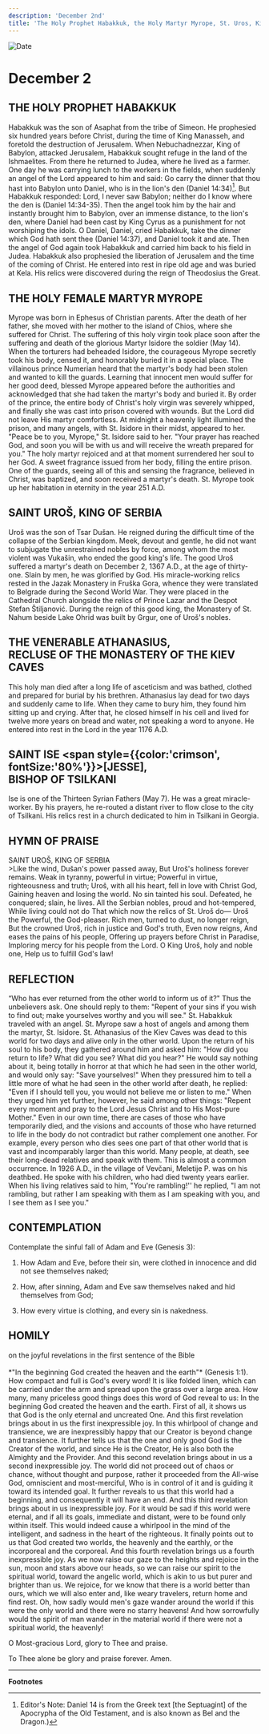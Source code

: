 ```yaml
---
description: 'December 2nd'
title: 'The Holy Prophet Habakkuk, the Holy Martyr Myrope, St. Uros, King of Serbia, Venerable Athanasius the Recluse of the Kiev Caves'
---
```


<CustomPaginator />
<RunningHead />

<Image src="/title-imprint.png" height={68} width={50} alt="Date" className="title-imprint"/>

# <div id="date">December <Image className="four-dot" src="/four-dot.png" height={15} width={15} alt="" />2</div>

## THE HOLY PROPHET HABAKKUK

Habakkuk was the son of Asaphat from the tribe of Simeon. He prophesied six hundred years before Christ, during the time of King Manasseh, and foretold the destruction of Jerusalem. When Nebuchadnezzar, King of Babylon, attacked Jerusalem, Habakkuk sought refuge in the land of the Ishmaelites. From there he returned to Judea, where he lived as a farmer. One day he was carrying lunch to the workers in the fields, when suddenly an angel of the Lord appeared to him and said: Go carry the dinner that thou hast into Babylon unto Daniel, who is in the lion's den (Daniel 14:34)[^1]. But Habakkuk responded: Lord, I never saw Babylon; neither do I know where the den is (Daniel 14:34-35). Then the angel took him by the hair and instantly brought him to Babylon, over an immense distance, to the lion's den, where Daniel had been cast by King Cyrus as a punishment for not worshiping the idols. O Daniel, Daniel, cried Habakkuk, take the dinner which God hath sent thee (Daniel 14:37), and Daniel took it and ate. Then the angel of God again took Habakkuk and carried him back to his field in Judea. Habakkuk also prophesied the liberation of Jerusalem and the time of the coming of Christ. He entered into rest in ripe old age and was buried at Kela. His relics were discovered during the reign of Theodosius the Great.

## THE HOLY FEMALE MARTYR MYROPE

Myrope was born in Ephesus of Christian parents. After the death of her father, she moved with her mother to the island of Chios, where she suffered for Christ. The suffering of this holy virgin took place soon after the suffering and death of the glorious Martyr Isidore the soldier (May 14). When the torturers had beheaded Isidore, the courageous Myrope secretly took his body, censed it, and honorably buried it in a special place. The villainous prince Numerian heard that the martyr's body had been stolen and wanted to kill the guards. Learning that innocent men would suffer for her good deed, blessed Myrope appeared before the authorities and acknowledged that she had taken the martyr's body and buried it. By order of the prince, the entire body of Christ's holy virgin was severely whipped, and finally she was cast into prison covered with wounds. But the Lord did not leave His martyr comfortless. At midnight a heavenly light illumined the prison, and many angels, with St. Isidore in their midst, appeared to her. "Peace be to you, Myrope," St. Isidore said to her. "Your prayer has reached God, and soon you will be with us and will receive the wreath prepared for you." The holy martyr rejoiced and at that moment surrendered her soul to her God. A sweet fragrance issued from her body, filling the entire prison. One of the guards, seeing all of this and sensing the fragrance, believed in Christ, was baptized, and soon received a martyr's death. St. Myrope took up her habitation in eternity in the year 251 A.D.

## SAINT UROŠ, KING OF SERBIA

Uroš was the son of Tsar Dušan. He reigned during the difficult time of the collapse of the Serbian kingdom.  Meek, devout and gentle, he did not want to subjugate the unrestrained nobles by force, among whom the most violent was Vukašin, who ended the good king's life. The good Uroš suffered a martyr's death on December 2, 1367 A.D., at the age of thirty-one.  Slain by men, he was glorified by God.  His miracle-working relics rested in the Jazak Monastery in Fruška Gora, whence they were translated to Belgrade during the Second World War.  They were placed in the Cathedral Church alongside the relics of Prince Lazar and the Despot Stefan Štiljanović.  During the reign of this good king, the Monastery of St. Nahum beside Lake Ohrid was built by Grgur, one of Uroš's nobles.

## THE VENERABLE ATHANASIUS,<br />RECLUSE OF THE MONASTERY OF THE KIEV CAVES

This holy man died after a long life of asceticism and was bathed, clothed and prepared for burial by his brethren. Athanasius lay dead for two days and suddenly came to life. When they came to bury him, they found him sitting up and crying. After that, he closed himself in his cell and lived for twelve more years on bread and water, not speaking a word to anyone. He entered into rest in the Lord in the year 1176 A.D.

## SAINT ISE <span style={{color:'crimson', fontSize:'80%'}}>[JESSE]</span>,<br />BISHOP OF TSILKANI

Ise is one of the Thirteen Syrian Fathers (May 7). He was a great miracle-worker. By his prayers, he re-routed a distant river to flow close to the city of Tsilkani. His relics rest in a church dedicated to him in Tsilkani in Georgia.


## HYMN OF PRAISE
<div style={{textAlign:'center', color:'crimson', fontWeight:'bold'}}>
SAINT UROŠ, KING OF SERBIA
</div>
>Like the wind, Dušan's power passed away,  
But Uroš's holiness forever remains.  
Weak in tyranny, powerful in virtue;  
Powerful in virtue, righteousness and truth;  
Uroš, with all his heart, fell in love with Christ God,  
Gaining heaven and losing the world.  
No sin tainted his soul.  
Defeated, he conquered; slain, he lives.  
All the Serbian nobles, proud and hot-tempered,  
While living could not do  
That which now the relics of St. Uroš do—  
Uroš the Powerful, the God-pleaser.  
Rich men, turned to dust, no longer reign,  
But the crowned Uroš, rich in justice and God's truth,  
Even now reigns,  
And eases the pains of his people,  
Offering up prayers before Christ in Paradise,  
Imploring mercy for his people from the Lord.  
O King Uroš, holy and noble one,  
Help us to fulfill God's law!  


## REFLECTION

“Who has ever returned from the other world to inform us of it?" Thus the unbelievers ask. One should reply to them: "Repent of your sins if you wish to find out; make yourselves worthy and you will see." St. Habakkuk traveled with an angel. St. Myrope saw a host of angels and among them the martyr, St. Isidore. St. Athanasius of the Kiev Caves was dead to this world for two days and alive only in the other world. Upon the return of his soul to his body, they gathered around him and asked him: "How did you return to life? What did you see? What did you hear?" He would say nothing about it, being totally in horror at that which he had seen in the other world, and would only say: "Save yourselves!" When they pressured him to tell a little more of what he had seen in the other world after death, he replied: "Even if I should tell you, you would not believe me or listen to me." When they urged him yet further, however, he said among other things: "Repent every moment and pray to the Lord Jesus Christ and to His Most-pure Mother." Even in our own time, there are cases of those who have temporarily died, and the visions and accounts of those who have returned to life in the body do not contradict but rather complement one another. For example, every person who dies sees one part of that other world that is vast and incomparably larger than this world. Many people, at death, see their long-dead relatives and speak with them. This is almost a common occurrence. In 1926 A.D., in the village of Vevčani, Meletije P. was on his deathbed. He spoke with his children, who had died twenty years earlier. When his living relatives said to him, "You're rambling!'' he replied, "I am not rambling, but rather I am speaking with them as I am speaking with you, and I see them as I see you."


## CONTEMPLATION

Contemplate the sinful fall of Adam and Eve (Genesis 3):

1. How Adam and Eve, before their sin, were clothed in innocence and did not see themselves naked;

2. How, after sinning, Adam and Eve saw themselves naked and hid themselves from God;

3. How every virtue is clothing, and every sin is nakedness.


## HOMILY
<div style={{textAlign:'center', color:'crimson', fontWeight:'bold'}}>
on the joyful revelations in the first sentence of the Bible
</div>
<br />
<div style={{textAlign:'right'}}>
*"In the beginning God created the heaven and the earth"* (Genesis 1:1).
</div>
How compact and full is God's every word! It is like folded linen, which can be carried under the arm and spread upon the grass over a large area. How many, many priceless good things does this word of God reveal to us: In the beginning God created the heaven and the earth. First of all, it shows us that God is the only eternal and uncreated One. And this first revelation brings about in us the first inexpressible joy. In this whirlpool of change and transience, we are inexpressibly happy that our Creator is beyond change and transience. It further tells us that the one and only good God is the Creator of the world, and since He is the Creator, He is also both the Almighty and the Provider. And this second revelation brings about in us a second inexpressible joy. The world did not proceed out of chaos or chance, without thought and purpose, rather it proceeded from the All-wise God, omniscient and most-merciful, Who is in control of it and is guiding it toward its intended goal. It further reveals to us that this world had a beginning, and consequently it will have an end. And this third revelation brings about in us inexpressible joy. For it would be sad if this world were eternal, and if all its goals, immediate and distant, were to be found only within itself. This would indeed cause a whirlpool in the mind of the intelligent, and sadness in the heart of the righteous. It finally points out to us that God created two worlds, the heavenly and the earthly, or the incorporeal and the corporeal. And this fourth revelation brings us a fourth inexpressible joy. As we now raise our gaze to the heights and rejoice in the sun, moon and stars above our heads, so we can raise our spirit to the spiritual world, toward the angelic world, which is akin to us but purer and brighter than us. We rejoice, for we know that there is a world better than ours, which we will also enter and, like weary travelers, return home and find rest. Oh, how sadly would men's gaze wander around the world if this were the only world and there were no starry heavens! And how sorrowfully would the spirit of man wander in the material world if there were not a spiritual world, the heavenly!

O Most-gracious Lord, glory to Thee and praise.

To Thee alone be glory and praise forever. Amen.

---
**Footnotes**

[^1]: Editor's Note: Daniel 14 is from the Greek text [the Septuagint] of the Apocrypha of the Old Testament, and is also known as Bel and the Dragon.)